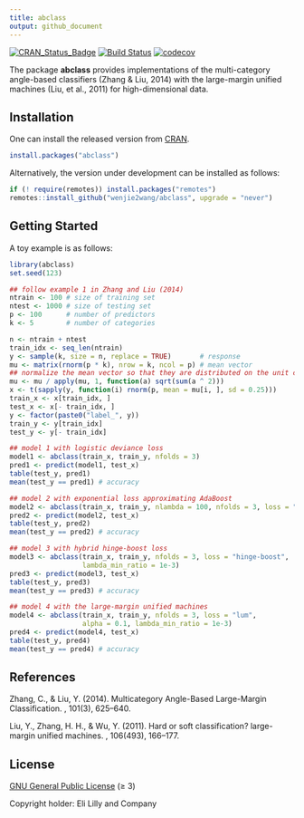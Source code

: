 ```yaml
---
title: abclass
output: github_document
---
```


[![CRAN_Status_Badge](https://www.r-pkg.org/badges/version/abclass)](https://CRAN.R-project.org/package=abclass)
[![Build Status](https://github.com/wenjie2wang/abclass/workflows/R-CMD-check/badge.svg)](https://github.com/wenjie2wang/abclass/actions)
[![codecov](https://codecov.io/gh/wenjie2wang/abclass/branch/main/graph/badge.svg)](https://app.codecov.io/gh/wenjie2wang/abclass)


The package **abclass** provides implementations of the multi-category
angle-based classifiers (Zhang & Liu, 2014) with the large-margin unified
machines (Liu, et al., 2011) for high-dimensional data.

## Installation

One can install the released version from
[CRAN](https://CRAN.R-project.org/package=abclass).

``` r
install.packages("abclass")
```

Alternatively, the version under development can be installed as follows:

``` r
if (! require(remotes)) install.packages("remotes")
remotes::install_github("wenjie2wang/abclass", upgrade = "never")
```

## Getting Started

A toy example is as follows:

```r
library(abclass)
set.seed(123)

## follow example 1 in Zhang and Liu (2014)
ntrain <- 100 # size of training set
ntest <- 1000 # size of testing set
p <- 100      # number of predictors
k <- 5        # number of categories

n <- ntrain + ntest
train_idx <- seq_len(ntrain)
y <- sample(k, size = n, replace = TRUE)       # response
mu <- matrix(rnorm(p * k), nrow = k, ncol = p) # mean vector
## normalize the mean vector so that they are distributed on the unit circle
mu <- mu / apply(mu, 1, function(a) sqrt(sum(a ^ 2)))
x <- t(sapply(y, function(i) rnorm(p, mean = mu[i, ], sd = 0.25)))
train_x <- x[train_idx, ]
test_x <- x[- train_idx, ]
y <- factor(paste0("label_", y))
train_y <- y[train_idx]
test_y <- y[- train_idx]

## model 1 with logistic deviance loss
model1 <- abclass(train_x, train_y, nfolds = 3)
pred1 <- predict(model1, test_x)
table(test_y, pred1)
mean(test_y == pred1) # accuracy

## model 2 with exponential loss approximating AdaBoost
model2 <- abclass(train_x, train_y, nlambda = 100, nfolds = 3, loss = "boost")
pred2 <- predict(model2, test_x)
table(test_y, pred2)
mean(test_y == pred2) # accuracy

## model 3 with hybrid hinge-boost loss
model3 <- abclass(train_x, train_y, nfolds = 3, loss = "hinge-boost",
                  lambda_min_ratio = 1e-3)
pred3 <- predict(model3, test_x)
table(test_y, pred3)
mean(test_y == pred3) # accuracy

## model 4 with the large-margin unified machines
model4 <- abclass(train_x, train_y, nfolds = 3, loss = "lum",
                  alpha = 0.1, lambda_min_ratio = 1e-3)
pred4 <- predict(model4, test_x)
table(test_y, pred4)
mean(test_y == pred4) # accuracy
```

## References

Zhang, C., & Liu, Y. (2014). Multicategory Angle-Based Large-Margin
Classification. \emph{Biometrika}, 101(3), 625--640.

Liu, Y., Zhang, H. H., & Wu, Y. (2011). Hard or soft classification?
large-margin unified machines. \emph{Journal of the American Statistical
Association}, 106(493), 166--177.

## License

[GNU General Public License](https://www.gnu.org/licenses/) (≥ 3)

Copyright holder: Eli Lilly and Company
